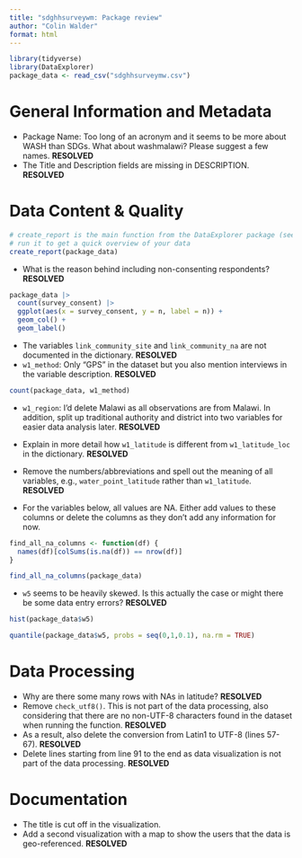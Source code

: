 ```yaml
---
title: "sdghhsurveywm: Package review"
author: "Colin Walder"
format: html
---
```


```r
library(tidyverse)
library(DataExplorer)
package_data <- read_csv("sdghhsurveymw.csv")
```

# General Information and Metadata

-   Package Name: Too long of an acronym and it seems to be more about WASH than SDGs. What about washmalawi? Please suggest a few names. **RESOLVED**
-   The Title and Description fields are missing in DESCRIPTION. **RESOLVED**

# Data Content & Quality

```r
# create_report is the main function from the DataExplorer package (see https://boxuancui.github.io/DataExplorer/)
# run it to get a quick overview of your data
create_report(package_data)
```

-   What is the reason behind including non-consenting respondents? **RESOLVED**

```r
package_data |> 
  count(survey_consent) |> 
  ggplot(aes(x = survey_consent, y = n, label = n)) +
  geom_col() +
  geom_label()
```

-   The variables `link_community_site` and `link_community_na` are not documented in the dictionary. **RESOLVED**
-   `w1_method`: Only "GPS" in the dataset but you also mention interviews in the variable description. **RESOLVED**

```r
count(package_data, w1_method)
```

-   `w1_region`: I'd delete Malawi as all observations are from Malawi. In addition, split up traditional authority and district into two variables for easier data analysis later. **RESOLVED**

-   Explain in more detail how `w1_latitude` is different from `w1_latitude_loc` in the dictionary. **RESOLVED**

-   Remove the numbers/abbreviations and spell out the meaning of all variables, e.g., `water_point_latitude` rather than `w1_latitude`. **RESOLVED**

-   For the variables below, all values are NA. Either add values to these columns or delete the columns as they don't add any information for now.

```r
find_all_na_columns <- function(df) {
  names(df)[colSums(is.na(df)) == nrow(df)]
}

find_all_na_columns(package_data)
```

-   `w5` seems to be heavily skewed. Is this actually the case or might there be some data entry errors? **RESOLVED**

```r
hist(package_data$w5)

quantile(package_data$w5, probs = seq(0,1,0.1), na.rm = TRUE)
```

# Data Processing

-   Why are there some many rows with NAs in latitude? **RESOLVED**
-   Remove `check_utf8()`. This is not part of the data processing, also considering that there are no non-UTF-8 characters found in the dataset when running the function. **RESOLVED**
-   As a result, also delete the conversion from Latin1 to UTF-8 (lines 57-67). **RESOLVED**
-   Delete lines starting from line 91 to the end as data visualization is not part of the data processing. **RESOLVED**

# Documentation

-   The title is cut off in the visualization.
-   Add a second visualization with a map to show the users that the data is geo-referenced. **RESOLVED**
